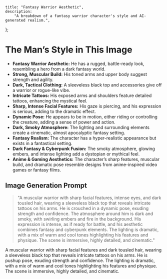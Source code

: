     title: "Fantasy Warrior Aesthetic",
    description:
        "A breakdown of a fantasy warrior character's style and AI-generated realism.",
};

# The Man’s Style in This Image

- **Fantasy Warrior Aesthetic:** He has a rugged, battle-ready look, resembling a hero from a dark fantasy world.
- **Strong, Muscular Build:** His toned arms and upper body suggest strength and agility.
- **Dark, Tactical Clothing:** A sleeveless black top and accessories give off a warrior or rogue-like vibe.
- **Intricate Tattoos:** His exposed arms and shoulders feature detailed tattoos, enhancing the mystical feel.
- **Sharp, Intense Facial Features:** His gaze is piercing, and his expression is serious, adding to the dramatic effect.
- **Dynamic Pose:** He appears to be in motion, either riding or controlling the creature, adding a sense of power and action.
- **Dark, Smoky Atmosphere:** The lighting and surrounding elements create a cinematic, almost apocalyptic fantasy setting.
- **Fantasy Realism:** The character has a hyper-realistic appearance but exists in a fantastical setting.
- **Dark Fantasy & Cyberpunk Fusion:** The smoky atmosphere, glowing embers, and intense lighting add a dystopian or mythical feel.
- **Anime & Gaming Aesthetics:** The character’s sharp features, muscular build, and dramatic pose resemble designs from anime-inspired video games or fantasy films.

## Image Generation Prompt

> "A muscular warrior with sharp facial features, intense eyes, and dark tousled hair, 
wearing a sleeveless black top that reveals intricate tattoos on his arms. He is crouched in a dynamic pose,
exuding strength and confidence. The atmosphere around him is dark and smoky, 
with swirling embers and fire in the background. His expression is intense, as if ready for battle, 
and his aesthetic combines fantasy and cyberpunk elements. The lighting is dramatic, 
with a mix of warm and cool tones highlighting his features and physique. The scene is immersive, highly detailed, and cinematic."


A muscular warrior with sharp facial features and dark tousled hair, 
wearing a sleeveless black top that reveals intricate tattoos on his arms. He is pushup pose, exuding strength and confidence. 
The lighting is dramatic, with a mix of warm and cool tones highlighting his features and physique. The scene is immersive, 
highly detailed, and cinematic.
